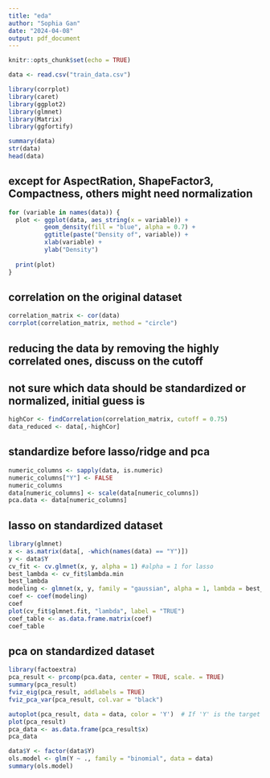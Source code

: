 ```yaml
---
title: "eda"
author: "Sophia Gan"
date: "2024-04-08"
output: pdf_document
---
```


```r
knitr::opts_chunk$set(echo = TRUE)
```

```r
data <- read.csv("train_data.csv")
```

```r
library(corrplot)
library(caret)
library(ggplot2)
library(glmnet)
library(Matrix)
library(ggfortify)
```

```r
summary(data)
str(data)
head(data)
```

## except for AspectRation, ShapeFactor3, Compactness, others might need normalization
```r
for (variable in names(data)) {
  plot <- ggplot(data, aes_string(x = variable)) +
          geom_density(fill = "blue", alpha = 0.7) +
          ggtitle(paste("Density of", variable)) +
          xlab(variable) +
          ylab("Density")
  
  print(plot)
}
```

## correlation on the original dataset
```r
correlation_matrix <- cor(data)
corrplot(correlation_matrix, method = "circle")
```
## reducing the data by removing the highly correlated ones, discuss on the cutoff
## not sure which data should be standardized or normalized, initial guess is 
```r
highCor <- findCorrelation(correlation_matrix, cutoff = 0.75)
data_reduced <- data[,-highCor]
```

## standardize before lasso/ridge and pca
```r
numeric_columns <- sapply(data, is.numeric)
numeric_columns["Y"] <- FALSE
numeric_columns
data[numeric_columns] <- scale(data[numeric_columns])
pca.data <- data[numeric_columns]
```

## lasso on standardized dataset
```r
library(glmnet)
x <- as.matrix(data[, -which(names(data) == "Y")])
y <- data$Y
cv_fit <- cv.glmnet(x, y, alpha = 1) #alpha = 1 for lasso
best_lambda <- cv_fit$lambda.min
best_lambda
modeling <- glmnet(x, y, family = "gaussian", alpha = 1, lambda = best_lambda)
coef <- coef(modeling)
coef
plot(cv_fit$glmnet.fit, "lambda", label = "TRUE")
coef_table <- as.data.frame.matrix(coef)
coef_table
```

## pca on standardized dataset
```r
library(factoextra)
pca_result <- prcomp(pca.data, center = TRUE, scale. = TRUE)
summary(pca_result)
fviz_eig(pca_result, addlabels = TRUE)
fviz_pca_var(pca_result, col.var = "black")

autoplot(pca_result, data = data, color = 'Y')  # If 'Y' is the target variable
plot(pca_result)
pca_data <- as.data.frame(pca_result$x)
pca_data
```

```r
data$Y <- factor(data$Y)
ols.model <- glm(Y ~ ., family = "binomial", data = data)
summary(ols.model)
```

